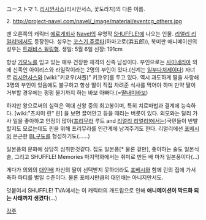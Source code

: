 ユーストマ
1. [[리시안사스]](리시안서스, 꽃도라지)의 다른 이름.

2.
http://project-navel.com/navel/_image/material/eventcg_others.jpg

맨 오른쪽의 캐릭터
[[에로게]]회사 [[Navel]]의 유명작 [[SHUFFLE!]]에 나오는 인물. [[리얼리 리얼리!]]에서도 등장한다. 
성우는 [[코스기 쥬로타]](하마고로(浜五郎)), 북미판 애니메이션의 성우는 [[트래비스 윌링햄]].
생일: 5월 6일 신장: 191cm 

항상 [[기모노]]를 입고 있는 매우 건장한 체격의 신족 남성이다. 부인으로는 [[사이네리아]] 외에 신족인 아이리스와 라일락이라는 2명의 부인이 있다.(신계는 [[일부다처제]]이다) 자녀로 [[리시안사스]]와 [wiki:"키쿄우(셔플)" 키쿄우]를 두고 있다. 역시 과도하게 딸을 사랑해 3명의 부인이 있음에도 불구하고 항상 딸이 직접 차려준 식사를 먹어야 하며 만약 딸이 거부할 경우에는 펑펑 울기까지 하는 바보 아빠다.(=[[딸내미바보]])

하지만 왕으로써의 실력은 역대 신왕 중의 최고봉이며, 특히 치료마법과 결계에 능숙하다. [wiki:"츠치미 린" 린] 을 보면 끌어안고 등을 때리는 버릇이 있다. 외모와는 달리 가사 일을 좋아하고 인정이 많아([[프리무라]] 루트 and [[리얼리 리얼리!]]에서는)국민들이 반발할지도 모르는데도 린을 위해 프리무라를 인간계에 남겨주기도 한다. 리얼리에선 [[포베시]]와 은근한 [[BL]]구도를 형성하기도(......)

일본풍의 문화에 상당히 심취한것같다. 집도 일본풍[* 물론 겉만], 좋아하는 술도 일본식 술, 그리고 SHUFFLE! Memories 마지막화에서는 취미로 만든 배 마저 일본풍이다(...)

게다가 의외의 [[대인배]] 자신의 딸이 선택받지 못하더라도 [[포베시]]와 함께 린의 집에 가서 축하 파티를 벌일 수준이다. 물론 포베시만큼의 대인배는 아니지만서도.

덧붙여서 SHUFFLE! TVA에서는 이 캐릭터의 개드립으로 인해 '''애니메이션이 막드화 되는 사태까지 생겼다'''(...)

[[각주]]
